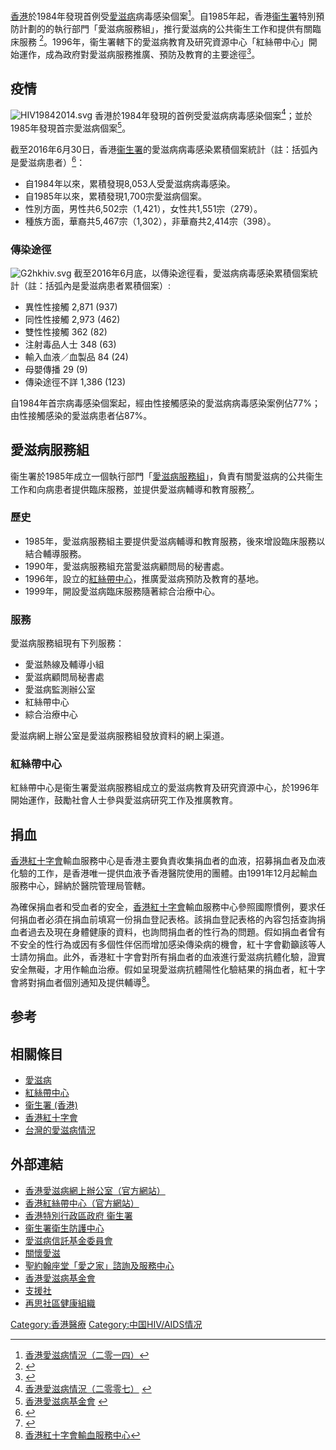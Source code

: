 {{noteTA
|1=zh-cn:艾滋; zh-hk:愛滋; zh-sg:爱滋; zh-tw:愛滋;
}}
{{medical}}
{{multiple image
 | align     = right
 | direction = vertical
 | header    = 
 | header_align = left/right/center
 | header_background = 
 | footer    = 香港最常見的兩種愛滋病併發症，上圖為[[肺囊蟲肺炎|肺囊蟲肺炎]]，下圖則為[[結核病|結核病]]。 | footer_align = left/right/center
 | footer_background = 
 | width     = 
 | image1    = PCPxray.jpg
 | width1    = 150
 | caption1  = 
 | alt1      = 
 | image2    = Tuberculosis-x-ray-1.jpg
 | width2    = 150
 | caption2  = 
 | alt2      = 
}}
[[香港|香港]]於1984年發現首例受[[愛滋病|愛滋病]]病毒感染個案<ref name="Aids2014">[http://www.info.gov.hk/aids/english/surveillance/sur_report/hiv_fc2014c.pdf 香港愛滋病情況（二零一四）]</ref>。自1985年起，香港[[衞生署_(香港)|衞生署]]特別預防計劃的的執行部門「愛滋病服務組」，推行愛滋病的公共衞生工作和提供有關臨床服務 <ref name="AU">{{Cite web |url=http://www.info.gov.hk/aids/chinese/aidsunit.htm |title=愛滋病服務組 |access-date=2015-03-31 |archive-url=https://web.archive.org/web/20150924034715/http://www.info.gov.hk/aids/chinese/aidsunit.htm |archive-date=2015-09-24 |dead-url=yes }}</ref>。1996年，衞生署轄下的愛滋病教育及研究資源中心「紅絲帶中心」開始運作，成為政府對愛滋病服務推廣、預防及教育的主要途徑<ref name="main">{{Cite web |url=http://www.rrc.gov.hk/chinese/main.htm |title=關於紅絲帶中心 |access-date=2015-03-31 |archive-url=https://web.archive.org/web/20150402123520/http://www.rrc.gov.hk/chinese/main.htm |archive-date=2015-04-02 |dead-url=yes }}</ref>。

==疫情==
[[File:HIV19842014.svg|thumb]]
香港於1984年發現的首例受愛滋病病毒感染個案<ref name="Aids_2007">[http://www.info.gov.hk/aids/pdf/g201.pdf 香港愛滋病情況（二零零七）] {{webarchive|url=https://web.archive.org/web/20091015035925/http://www.info.gov.hk/aids/pdf/g201.pdf |date=2009-10-15 }} </ref>；並於1985年發現首宗愛滋病個案<ref name="aids">[http://www.aids.org.hk/tc/index.html 香港愛滋病基金會] {{webarchive|url=https://web.archive.org/web/20150407235824/http://www.aids.org.hk/tc/index.html |date=2015-04-07 }} </ref>。

截至2016年6月30日，香港[[衞生署_(香港)|衞生署]]的愛滋病病毒感染累積個案統計（註：括弧內是愛滋病患者）<ref name="aids_08Q3">{{Cite web |url=http://www.info.gov.hk/aids/chinese/surveillance/quarter.htm |title=香港愛滋病病毒感染及愛滋病每季最新公佈數字一覽表，截至2016年6月30日 |access-date=2009年8月8日 |archive-url=https://web.archive.org/web/20090828124333/http://www.info.gov.hk/aids/chinese/surveillance/quarter.htm |archive-date=2009年8月28日 |dead-url=yes }}</ref>：
*自1984年以來，累積發現8,053人受愛滋病病毒感染。
*自1985年以來，累積發現1,700宗愛滋病個案。
* 性別方面，男性共6,502宗（1,421），女性共1,551宗（279）。
* 種族方面，華裔共5,467宗（1,302），非華裔共2,414宗（398）。

===傳染途徑===
[[File:G2hkhiv.svg|thumb]]
截至2016年6月底，以傳染途徑看，愛滋病病毒感染累積個案統計（註：括弧內是愛滋病患者累積個案）:

*異性性接觸 2,871 (937)
*同性性接觸 2,973 (462)
*雙性性接觸 362 (82)
*注射毒品人士 348 (63)
*輸入血液／血製品 84 (24)
*母嬰傳播 29 (9) 
*傳染途徑不詳 1,386 (123)

自1984年首宗病毒感染個案起，經由性接觸感染的愛滋病病毒感染案例佔77%；由性接觸感染的愛滋病患者佔87%。

==愛滋病服務組==
衞生署於1985年成立一個執行部門「[[愛滋病服務組|愛滋病服務組]]」，負責有關愛滋病的公共衞生工作和向病患者提供臨床服務，並提供愛滋病輔導和教育服務<ref name="aids_service">{{Cite web |url=http://www.info.gov.hk/aids/chinese/aidsunit.htm |title=愛滋病服務組 |access-date=2015-03-31 |archive-url=https://web.archive.org/web/20150924034715/http://www.info.gov.hk/aids/chinese/aidsunit.htm |archive-date=2015-09-24 |dead-url=yes }}</ref>。

===歷史===
*1985年，愛滋病服務組主要提供愛滋病輔導和教育服務，後來增設臨床服務以結合輔導服務。
*1990年，愛滋病服務組充當愛滋病顧問局的秘書處。
*1996年，設立的[[紅絲帶中心|紅絲帶中心]]，推廣愛滋病預防及教育的基地。
*1999年，開設愛滋病臨床服務隨著綜合治療中心。

===服務===

愛滋病服務組現有下列服務：
*愛滋熱線及輔導小組
*愛滋病顧問局秘書處 
*愛滋病監測辦公室
*紅絲帶中心 
*綜合治療中心
愛滋病網上辦公室是愛滋病服務組發放資料的網上渠道。

===紅絲帶中心===
{{main|紅絲帶中心}}
紅絲帶中心是衞生署愛滋病服務組成立的愛滋病教育及研究資源中心，於1996年開始運作，鼓勵社會人士參與愛滋病研究工作及推廣教育。

==捐血==
{{main|捐血}}
[[香港紅十字會|香港紅十字會]]輸血服務中心是香港主要負責收集捐血者的血液，招募捐血者及血液化驗的工作，是香港唯一提供血液予香港醫院使用的團體。由1991年12月起輸血服務中心，歸納於醫院管理局管轄。

為確保捐血者和受血者的安全，[[香港紅十字會|香港紅十字會]]輸血服務中心參照國際慣例，要求任何捐血者必須在捐血前填寫一份捐血登記表格。該捐血登記表格的內容包括查詢捐血者過去及現在身體健康的資料，也詢問捐血者的性行為的問題。假如捐血者曾有不安全的性行為或因有多個性伴侶而增加感染傳染病的機會，紅十字會勸籲該等人士請勿捐血。此外，香港紅十字會對所有捐血者的血液進行愛滋病抗體化驗，證實安全無礙，才用作輸血治療。假如呈現愛滋病抗體陽性化驗結果的捐血者，紅十字會將對捐血者個別通知及提供輔導<ref name="red_cross">[http://www5.ha.org.hk/rcbts/hkindex.asp 香港紅十字會輸血服務中心] </ref>。

== 参考 ==
{{reflist}}

==相關條目==
*[[愛滋病|愛滋病]]
*[[紅絲帶中心|紅絲帶中心]]
*[[衞生署_(香港)|衞生署 (香港)]]
*[[香港紅十字會|香港紅十字會]]
*[[台灣的愛滋病情況|台灣的愛滋病情況]]

== 外部連結 ==
*[http://www.info.gov.hk/aids 香港愛滋病網上辦公室（官方網站）]
*[https://web.archive.org/web/20150402171021/http://www.rrc.gov.hk/chinese/index.htm 香港紅絲帶中心（官方網站）]
*[http://www.dh.gov.hk 香港特別行政區政府 衞生署]
*[http://www.chp.gov.hk/ 衞生署衛生防護中心]
*[http://www.atf.gov.hk/ 愛滋病信託基金委員會]
*[https://web.archive.org/web/20191110103554/https://aidsconcern.org.hk/ 關懷愛滋]
*[http://www.sjhivctr.com/ 聖約翰座堂「愛之家」諮詢及服務中心]
*[http://www.aids.org.hk/ 香港愛滋病基金會]
*[http://www.a-backup.com/ 支援社]
*[http://www.communityhealth.org.hk/new/ 再思社區健康組織]

[[Category:香港醫療|Category:香港醫療]]
[[Category:中国HIV/AIDS情况|Category:中国HIV/AIDS情况]]